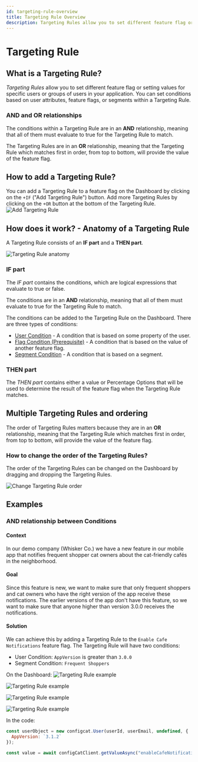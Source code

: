 ```yaml
---
id: targeting-rule-overview
title: Targeting Rule Overview
description: Targeting Rules allow you to set different feature flag or setting values for specific users or groups of users in your application.
---
```


# Targeting Rule

## What is a Targeting Rule?

*Targeting Rules* allow you to set different feature flag or setting values for specific users or groups of users in your application. You can set conditions based on user attributes, feature flags, or segments within a Targeting Rule.

### AND and OR relationships

The conditions within a Targeting Rule are in an **AND** relationship, meaning that all of them must evaluate to true for the Targeting Rule to match.

The Targeting Rules are in an **OR** relationship, meaning that the Targeting Rule which matches first in order, from top to bottom, will provide the value of the feature flag.

## How to add a Targeting Rule?

You can add a Targeting Rule to a feature flag on the Dashboard by clicking on the `+IF` ("Add Targeting Rule") button. Add more Targeting Rules by clicking on the `+OR` button at the bottom of the Targeting Rule.
![Add Targeting Rule](/assets/targeting/targeting-rule/add-rule.jpg)

## How does it work? - Anatomy of a Targeting Rule

A Targeting Rule consists of an **IF part** and a **THEN part**.

![Targeting Rule anatomy](/assets/targeting/targeting-rule/targeting-rule.jpg)

### IF part

The *IF part* contains the conditions, which are logical expressions that evaluate to true or false.

The conditions are in an **AND** relationship, meaning that all of them must evaluate to true for the Targeting Rule to match.

The conditions can be added to the Targeting Rule on the Dashboard. There are three types of conditions:
- [User Condition](../user-condition) - A condition that is based on some property of the user.
- [Flag Condition (Prerequisite)](../flag-condition) - A condition that is based on the value of another feature flag.
- [Segment Condition](../segment-condition) - A condition that is based on a segment.

### THEN part

The *THEN part* contains either a value or Percentage Options that will be used to determine the result of the feature flag when the Targeting Rule matches.

## Multiple Targeting Rules and ordering
The order of Targeting Rules matters because they are in an **OR** relationship, meaning that the Targeting Rule which matches first in order, from top to bottom, will provide the value of the feature flag.

### How to change the order of the Targeting Rules?

The order of the Targeting Rules can be changed on the Dashboard by dragging and dropping the Targeting Rules.

![Change Targeting Rule order](/assets/targeting/targeting-rule/reorder.jpg)

## Examples

### AND relationship between Conditions

#### Context
In our demo company (Whisker Co.) we have a new feature in our mobile app that notifies frequent shopper cat owners about the cat-friendly cafés in the neighborhood. 

#### Goal
Since this feature is new, we want to make sure that only frequent shoppers and cat owners who have the right version of the app receive these notifications. The earlier versions of the app don't have this feature, so we want to make sure that anyone higher than version 3.0.0 receives the notifications.

#### Solution
We can achieve this by adding a Targeting Rule to the `Enable Cafe Notifications` feature flag. The Targeting Rule will have two conditions:
- User Condition: `AppVersion` is greater than `3.0.0`
- Segment Condition: `Frequent Shoppers`

On the Dashboard:
![Targeting Rule example](/assets/targeting/targeting-rule/and-example.jpg)

![Targeting Rule example](/assets/targeting/targeting-rule/and-example.png)

![Targeting Rule example](/assets/targeting/targeting-rule/and-example-original.png)

![Targeting Rule example](/assets/targeting/targeting-rule/and-example-1115.png)

In the code:
```js
const userObject = new configcat.User(userId, userEmail, undefined, {
  AppVersion: `3.1.2`
});

const value = await configCatClient.getValueAsync("enableCafeNotifications", false, userObject);
```